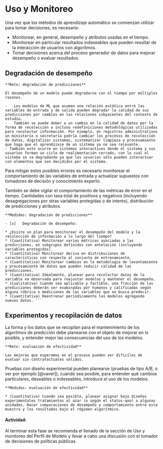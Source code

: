 # Uso y Monitoreo

Una vez que los métodos de aprendizaje automático se comienzan utilizar para tomar decisiones, es necesario:

- Monitorear, en general, desempeño y atributos usadas en el tiempo.
- Monitorear en particular resultados indeseables que pueden resultar de la interacción de usuarios con algoritmos.
- Tomar decisiones acerca del proceso generador de datos para mejorar desempeño o evaluar resultados.

## Degradación de desempeño


```block2
**Reto: degradación de predicciones**

El desempeño de un modelo puede degradarse con el tiempo por múltiples razones.

-	Los modelos de ML que asumen una relación estática entre las variables de entrada y de salida pueden degradar la calidad de sus predicciones por cambios en las relaciones subyacentes del contexto de estudio. 
-	También se puede deber a un cambio en la calidad de datos por la forma de recolección o incluso redefiniciones metodológicas utilizadas para recolectar información. Por ejemplo, en registros administrativos un ministerio o secretaría podría cambiar los procesos de recolección de datos, digitalizar sistemas, sistematizar limpieza o procesamiento que haga que el aprendizaje de un sistema ya no sea relevante.  
- También esto ocurre en sistemas interactivos donde el sistema y sus usuarios forman un ciclo de realimentación cerrado, con lo cual el sistema se va degradando ya que los usuarios sólo pueden interactuar con elementos que son decididos por el sistema.

```

Para mitigar estos posibles errores es necesario monitorear el comportamiento de las variables de entrada y actualizar supuestos con tomadores de decisión y conocimiento experto. 

También se debe vigilar el comportamiento de las métricas de error en el tiempo. Cantidades con tasa total de positivos y negativos (incluyendo desagregaciones por otras variables protegidas o de interés), distribución de predicciones y atributos.

```block2
**Medidas: degradación de predicciones**

- [x]	Degradación de desempeño:
  
* ¿Existe un plan para monitorear el desempeño del modelo y la recolección de información a lo largo del tiempo?
* (Cuantitativa) Monitorear varias métricas asociadas a las predicciones, en subgrupos definidos con antelación (incluyendo variables protegidas).
* (Cuantitativa) Monitorear deriva en distribuciones de características con respecto al conjunto de entrenamiento.
* (Cuantitativa) Monitorear cambios en la metodología de levantamiento y procesamiento de datos que pueden reducir calidad de las predicciones.
* (Cuantitativa) Idealmente, planear para recolectar datos de la variable no observada para reajustar modelos y mantener el desempeño.
* (Cualitativa) Cuando sea aplicable y factible, una fracción de las predicciones deberán ser examinadas por humanos y calificadas según alguna rúbrica o mediciones de las variables que se busca predecir.
* (Cuantitativa) Reentrenar periódicamente los modelos agregando nuevos datos. ```
```

## Experimentos y recopilación de datos

La forma y los datos que se recopilan para el mantenimiento de los algoritmos de predicción debe planearse con el objeto de mejorar en lo posible, y entender mejor las consecuencias del uso de los modelos.


```block2
**Reto: evaluación de efectividad**

Las mejoras que esperamos en el proceso pueden ser dificíles de evaluar sin contrafactuales sólidos.

```

Pruebas con diseño experimental pueden planearse (pruebas de tipo A/B, o ver por ejemplo [@vaver]), cuando sea posible, para entender qué cambios particulares, deseables o indeseables, introduce el uso de los modelos.

```block2
**Medidas: evaluación de efectividad**

* (Cuantitativa) Cuando sea posible, planear asignar bajo diseños experimentales tratamientos al azar (o según el status-quo) a algunas unidades. Hacer comparaciones de desempeño y comportamiento entre esta muestra y los resultados bajo el régimen algorítmico.

```


#### Actividad: {-}
Al terminar esta fase se recomienda el llenado de la sección de Uso y monitoreo del Perfil de Modelo y llevar a cabo una discusión con el tomador de decisiones de políticas públicas.
